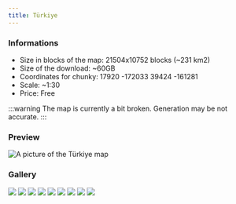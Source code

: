 ---
title: Türkiye
---


### Informations
* Size in blocks of the map: 21504x10752 blocks (~231 km2)
* Size of the download: ~60GB
* Coordinates for chunky: 17920 -172033 39424 -161281
* Scale: ~1:30
* Price: Free

:::warning
The map is currently a bit broken. Generation may be not accurate.
:::

### Preview
<img src="/img/maps/previews/asia/turkiye.webp" alt="A picture of the Türkiye map"></img>  

### Gallery
<Slider dots centerPadding="10px" arrows={false} infinite slidesToShow={1} slidesToScroll={1} pauseOnHover speed={500} autoplay autoplaySpeed={3000}>
    <img src="/img/maps/gallery/asia/turkiye/0.webp"></img>
    <img src="/img/maps/gallery/asia/turkiye/1.webp"></img>
    <img src="/img/maps/gallery/asia/turkiye/2.webp"></img>
    <img src="/img/maps/gallery/asia/turkiye/3.webp"></img>
    <img src="/img/maps/gallery/asia/turkiye/4.webp"></img>
    <img src="/img/maps/gallery/asia/turkiye/5.webp"></img>
    <img src="/img/maps/gallery/asia/turkiye/6.webp"></img>
    <img src="/img/maps/gallery/asia/turkiye/7.webp"></img>
    <img src="/img/maps/gallery/asia/turkiye/8.webp"></img>
</Slider>